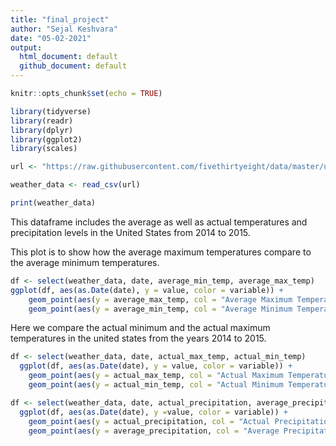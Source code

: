 ```yaml
---
title: "final_project"
author: "Sejal Keshvara"
date: "05-02-2021"
output: 
  html_document: default
  github_document: default
---
```


```r
knitr::opts_chunk$set(echo = TRUE)
```

```r
library(tidyverse)
library(readr)
library(dplyr)
library(ggplot2)
library(scales)

```

```r
url <- "https://raw.githubusercontent.com/fivethirtyeight/data/master/us-weather-history/KCLT.csv"

weather_data <- read_csv(url)

print(weather_data)

```


This dataframe includes the average as well as actual temperatures and precipitation levels in the United States from 2014 to 2015. 

This plot is to show how the average maximum temperatures compare to the average minimum temperatures. 

```r

df <- select(weather_data, date, average_min_temp, average_max_temp)
ggplot(df, aes(as.Date(date), y = value, color = variable)) + 
    geom_point(aes(y = average_max_temp, col = "Average Maximum Temperatures")) + 
    geom_point(aes(y = average_min_temp, col = "Average Minimum Temperatures"))


```

Here we compare the actual minimum and the actual maximum temperatures in the united states from the years 2014 to 2015. 
```r
df <- select(weather_data, date, actual_max_temp, actual_min_temp)
  ggplot(df, aes(as.Date(date), y = value, color = variable)) +
    geom_point(aes(y = actual_max_temp, col = "Actual Maximum Temperatures")) +
    geom_point(aes(y = actual_min_temp, col = "Actual Minimum Temperatures"))


```



```r
df <- select(weather_data, date, actual_precipitation, average_precipitation)
  ggplot(df, aes(as.Date(date), y =value, color = variable)) +
    geom_point(aes(y = actual_precipitation, col = "Actual Precipitation")) +
    geom_point(aes(y = average_precipitation, col = "Average Precipitation")) 
    
    





```